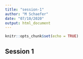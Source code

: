 ```yaml
---
title: "session-1"
author: "M Schaefer"
date: "07/10/2020"
output: html_document
---
```


```r
knitr::opts_chunk$set(echo = TRUE)
```

## Session 1

